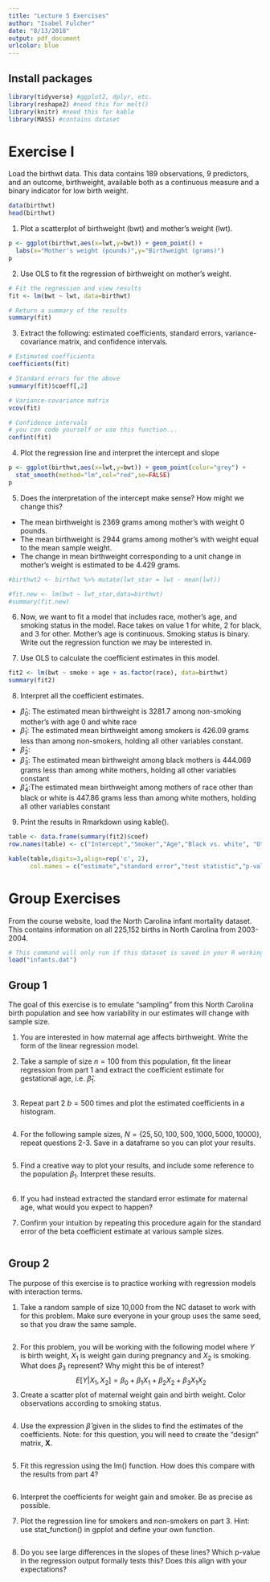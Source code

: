 ```yaml
---
title: "Lecture 5 Exercises"
author: "Isabel Fulcher"
date: "8/13/2018"
output: pdf_document
urlcolor: blue
---
```


## Install packages 
```r
library(tidyverse) #ggplot2, dplyr, etc.
library(reshape2) #need this for melt() 
library(knitr) #need this for kable
library(MASS) #contains dataset
```

# Exercise I

Load the birthwt data. This data contains 189 observations, 9 predictors, and an outcome, birthweight, available both as a continuous measure and a binary indicator for low birth weight.

```r
data(birthwt)
head(birthwt)
```

1. Plot a scatterplot of birthweight (bwt) and mother's weight (lwt). 
```r
p <- ggplot(birthwt,aes(x=lwt,y=bwt)) + geom_point() + 
  labs(x="Mother's weight (pounds)",y="Birthweight (grams)")
p
```

2. Use OLS to fit the regression of birthweight on mother's weight.  
```r
# Fit the regression and view results
fit <- lm(bwt ~ lwt, data=birthwt)

# Return a summary of the results
summary(fit)
``` 


3. Extract the following: estimated coefficients, standard errors, variance-covariance matrix, and confidence intervals. 
```r
# Estimated coefficients
coefficients(fit)

# Standard errors for the above
summary(fit)$coeff[,2]

# Variance-covariance matrix
vcov(fit)

# Confidence intervals
# you can code yourself or use this function...
confint(fit)
```


4. Plot the regression line and interpret the intercept and slope  
```r
p <- ggplot(birthwt,aes(x=lwt,y=bwt)) + geom_point(color="grey") + 
  stat_smooth(method="lm",col="red",se=FALSE)
p
```



5. Does the interpretation of the intercept make sense? How might we change this?

+ The mean birthweight is 2369 grams among mother's with weight 0 pounds.
+ The mean birthweight is 2944 grams among mother's with weight equal to the mean sample weight.
+ The change in mean birthweight corresponding to a unit change in mother's weight is estimated to be 4.429 grams.

```r
#birthwt2 <- birthwt %>% mutate(lwt_star = lwt - mean(lwt)) 

#fit.new <- lm(bwt ~ lwt_star,data=birthwt)
#summary(fit.new)

```

6. Now, we want to fit a model that includes race, mother's age, and smoking status in the model. Race takes on value 1 for white, 2 for black, and 3 for other. Mother's age is continuous. Smoking status is binary. Write out the regression function we may be interested in. 



7. Use OLS to calculate the coefficient estimates in this model. 
```r
fit2 <- lm(bwt ~ smoke + age + as.factor(race), data=birthwt)
summary(fit2)
```

8. Interpret all the coefficient estimates.

+ $\hat{\beta}_0$: The estimated mean birthweight is 3281.7 among non-smoking mother's with age 0 and white race
+ $\hat{\beta}_1$: The estimated mean birthweight among smokers is 426.09 grams less than among non-smokers, holding all other variables constant.
+ $\hat{\beta}_2$:
+ $\hat{\beta}_3$: The estimated mean birthweight among black mothers is 444.069 grams less than among white mothers, holding all other variables constant
+ $\hat{\beta}_4$:The estimated mean birthweight among mothers of race other than black or white is 447.86 grams less than among white mothers, holding all other variables constant


9. Print the results in Rmarkdown using kable().
```r
table <- data.frame(summary(fit2)$coef)
row.names(table) <- c("Intercept","Smoker","Age","Black vs. white", "Other vs. white")

kable(table,digits=3,align=rep('c', 2),
      col.names = c("estimate","standard error","test statistic","p-value"))
```

\newpage


# Group Exercises 
From the course website, load the North Carolina infant mortality dataset. This contains information on all 225,152 births in North Carolina from 2003-2004. 

```r
# This command will only run if this dataset is saved in your R working directory
load("infants.dat")
```

## Group 1
The goal of this exercise is to emulate "sampling" from this North Carolina birth population and see how variability in our estimates will change with sample size. 

1. You are interested in how maternal age affects birthweight. Write the form of the linear regression model. 

2. Take a sample of size $n=100$ from this population, fit the linear regression from part 1 and extract the coefficient estimate for gestational age, i.e. $\hat{\beta}_1$. 
```r

```

3. Repeat part 2 $b=500$ times and plot the estimated coefficients in a histogram.
```r

```

4. For the following sample sizes, $N=\{25, 50, 100, 500, 1000, 5000, 10000\}$, repeat questions 2-3. Save in a dataframe so you can plot your results.  
```r

```

5. Find a creative way to plot your results, and include some reference to the population $\beta_1$. Interpret these results. 
```r

```

6. If you had instead extracted the standard error estimate for maternal age, what would you expect to happen? 

7. Confirm your intuition by repeating this procedure again for the standard error of the beta coefficient estimate at various sample sizes. 
```r

```

## Group 2 
The purpose of this exercise is to practice working with regression models with interaction terms.

1. Take a random sample of size 10,000 from the NC dataset to work with for this problem. Make sure everyone in your group uses the same seed, so that you draw the same sample.
```r

```

2. For this problem, you will be working with the following model where $Y$ is birth weight, $X_1$ is weight gain during pregnancy and $X_2$ is smoking. What does $\beta_3$ represent? Why might this be of interest?
$$ E[Y | X_1, X_2] = \beta_0 + \beta_1 X_1 + \beta_2 X_2 + \beta_3 X_1 X_2 $$
3. Create a scatter plot of maternal weight gain and birth weight. Color observations according to smoking status. 
```r

```

4. Use the expression $\hat{\beta}$ given in the slides to find the estimates of the coefficients. Note: for this question, you will need to create the "design" matrix, $\mathbf{X}$. 
```r

```

5. Fit this regression using the lm() function. How does this compare with the results from part 4? 
```r

```

6. Interpret the coefficients for weight gain and smoker. Be as precise as possible. 

7. Plot the regression line for smokers and non-smokers on part 3. Hint: use stat_function() in gpplot and define your own function.
```r

```

8. Do you see large differences in the slopes of these lines? Which p-value in the regression output formally tests this? Does this align with your expectations?

